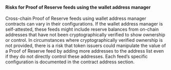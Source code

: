 #### Risks for Proof of Reserve feeds using the wallet address manager

Cross-chain Proof of Reserve feeds using wallet address manager contracts can vary in their configurations. If the wallet address manager is self-attested, these feeds might include reserve balances from on-chain addresses that have not been cryptographically verified to show ownership or control. In circumstances where cryptographically verified ownership is not provided, there is a risk that token issuers could manipulate the value of a Proof of Reserve feed by adding more addresses to the address list even if they do not directly control these addresses. Each feed’s specific configuration is documented in the contract address section.
